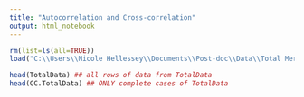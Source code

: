 ```yaml
---
title: "Autocorrelation and Cross-correlation"
output: html_notebook
---
```



```r
rm(list=ls(all=TRUE))
load("C:\\Users\\Nicole Hellessey\\Documents\\Post-doc\\Data\\Total Merged Data File.Rdata")

head(TotalData) ## all rows of data from TotalData
head(CC.TotalData) ## ONLY complete cases of TotalData


```


